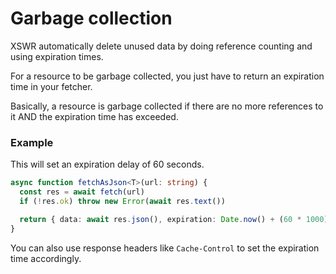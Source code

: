 # Garbage collection

XSWR automatically delete unused data by doing reference counting and using expiration times.

For a resource to be garbage collected, you just have to return an expiration time in your fetcher.

Basically, a resource is garbage collected if there are no more references to it AND the expiration time has exceeded.

### Example

This will set an expiration delay of 60 seconds.

```typescript
async function fetchAsJson<T>(url: string) {
  const res = await fetch(url)
  if (!res.ok) throw new Error(await res.text())

  return { data: await res.json(), expiration: Date.now() + (60 * 1000) }
}
```

You can also use response headers like `Cache-Control` to set the expiration time accordingly.